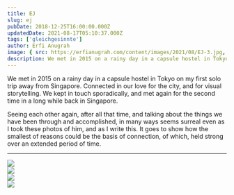 ```yaml
---
title: EJ
slug: ej
pubDate: 2018-12-25T16:00:00.000Z
updatedDate: 2021-08-17T05:10:37.000Z
tags: ['gleichgesinnte']
author: Erfi Anugrah
image: { src: https://erfianugrah.com/content/images/2021/08/EJ-3.jpg, alt: ej-3 }
description: We met in 2015 on a rainy day in a capsule hostel in Tokyo on my first solo trip away from Singapore. Connected in our love for the city, and for visual storytelling. We kept in touch sporadically, and met again for the second time in a long while back in Singapore.
---
```


We met in 2015 on a rainy day in a capsule hostel in Tokyo on my first solo trip away from Singapore. Connected in our love for the city, and for visual storytelling. We kept in touch sporadically, and met again for the second time in a long while back in Singapore.

Seeing each other again, after all that time, and talking about the things we have been through and accomplished, in many ways seems surreal even as I took these photos of him, and as I write this. It goes to show how the smallest of reasons could be the basis of connection, of which, held strong over an extended period of time.

---
<div class="grid grid-cols-1 sm:grid-cols-2 md:grid-cols-3 lg:grid-cols-4 gap-4">
    <div class="col-span-1">
        <a href ="https://erfianugrah.com/content/images/2021/08/EJ-3.jpg" class="glightbox3" data-fslightbox="gallery">
            <img src="https://erfianugrah.com/content/images/2021/08/EJ-3.jpg" />
        </a>
    </div>
    <div class="col-span-1">
        <a href ="https://erfianugrah.com/content/images/2021/08/EJ.jpg" class="glightbox3" data-fslightbox="gallery">
            <img src="https://erfianugrah.com/content/images/2021/08/EJ.jpg" />
        </a>
    </div>
    <div class="col-span-1">
        <a href ="https://erfianugrah.com/content/images/2021/08/EJ-1.jpg" class="glightbox3" data-fslightbox="gallery">
            <img src="https://erfianugrah.com/content/images/2021/08/EJ-1.jpg" />
        </a>
    </div>
    <div class="col-span-1">
        <a href ="https://erfianugrah.com/content/images/2021/08/EJ-2-1.jpg" class="glightbox3" data-fslightbox="gallery">
            <img src="https://erfianugrah.com/content/images/2021/08/EJ-2-1.jpg" />
        </a>
    </div>
</div>